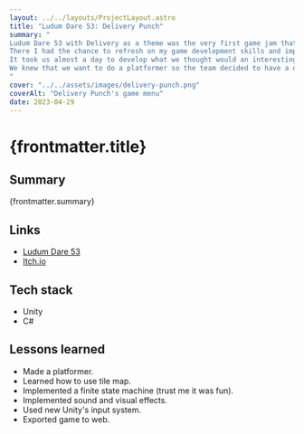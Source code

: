 ```yaml
---
layout: ../../layouts/ProjectLayout.astro
title: "Ludum Dare 53: Delivery Punch"
summary: "
Ludum Dare 53 with Delivery as a theme was the very first game jam that I joined.
There I had the chance to refresh on my game development skills and improve it further.
It took us almost a day to develop what we thought would an interesting concept.
We knew that we want to do a platformer so the team decided to have a delivery boy punching boxes to your door steps!
"
cover: "../../assets/images/delivery-punch.png"
coverAlt: "Delivery Punch's game menu"
date: 2023-04-29
---
```


# {frontmatter.title}

## Summary

{frontmatter.summary}

## Links

- [Ludum Dare 53](https://ldjam.com/events/ludum-dare/53/deliverpunch)
- [Itch.io](https://skitefall.itch.io/deliverpunch)

## Tech stack

- Unity
- C#

## Lessons learned

- Made a platformer.
- Learned how to use tile map.
- Implemented a finite state machine (trust me it was fun).
- Implemented sound and visual effects.
- Used new Unity's input system.
- Exported game to web.

